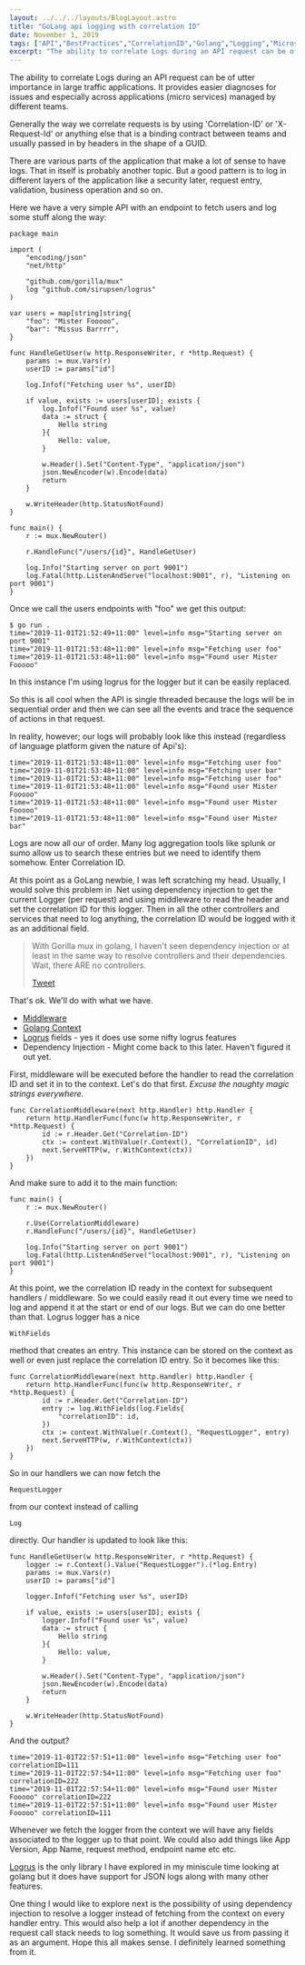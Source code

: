 ```yaml
---
layout: ../../../layouts/BlogLayout.astro
title: "GoLang api logging with correlation ID"
date: November 1, 2019
tags: ["API","BestPractices","CorrelationID","Golang","Logging","Microservicea","RequestID"]
excerpt: "The ability to correlate Logs during an API request can be of utter importance in large traffic applications. It provides easier diagnoses for issues and esp..."
---
```


The ability to correlate Logs during an API request can be of utter importance in large traffic applications. It provides easier diagnoses for issues and especially across applications (micro services) managed by different teams.

Generally the way we correlate requests is by using 'Correlation-ID' or 'X-Request-Id' or anything else that is a binding contract between teams and usually passed in by headers in the shape of a GUID.

There are various parts of the application that make a lot of sense to have logs. That in itself is probably another topic. But a good pattern is to log in different layers of the application like a security later, request entry, validation, business operation and so on.

Here we have a very simple API with an endpoint to fetch users and log some stuff along the way:

```
package main

import (
	"encoding/json"
	"net/http"

	"github.com/gorilla/mux"
	log "github.com/sirupsen/logrus"
)

var users = map[string]string{
	"foo": "Mister Fooooo",
	"bar": "Missus Barrrr",
}

func HandleGetUser(w http.ResponseWriter, r *http.Request) {
	params := mux.Vars(r)
	userID := params["id"]

	log.Infof("Fetching user %s", userID)

	if value, exists := users[userID]; exists {
		log.Infof("Found user %s", value)
		data := struct {
			Hello string
		}{
			Hello: value,
		}

		w.Header().Set("Content-Type", "application/json")
		json.NewEncoder(w).Encode(data)
		return
	}

	w.WriteHeader(http.StatusNotFound)
}

func main() {
	r := mux.NewRouter()

	r.HandleFunc("/users/{id}", HandleGetUser)

	log.Info("Starting server on port 9001")
	log.Fatal(http.ListenAndServe("localhost:9001", r), "Listening on port 9001")
}

```

Once we call the users endpoints with "foo" we get this output:

```
$ go run .
time="2019-11-01T21:52:49+11:00" level=info msg="Starting server on port 9001"
time="2019-11-01T21:53:48+11:00" level=info msg="Fetching user foo"
time="2019-11-01T21:53:48+11:00" level=info msg="Found user Mister Fooooo"
```

In this instance I'm using logrus for the logger but it can be easily replaced.

So this is all cool when the API is single threaded because the logs will be in sequential order and then we can see all the events and trace the sequence of actions in that request.

In reality, however; our logs will probably look like this instead (regardless of language platform given the nature of Api's):

```
time="2019-11-01T21:53:48+11:00" level=info msg="Fetching user foo"
time="2019-11-01T21:53:48+11:00" level=info msg="Fetching user bar"
time="2019-11-01T21:53:48+11:00" level=info msg="Fetching user foo"
time="2019-11-01T21:53:48+11:00" level=info msg="Found user Mister Fooooo"
time="2019-11-01T21:53:48+11:00" level=info msg="Found user Mister Fooooo"
time="2019-11-01T21:53:48+11:00" level=info msg="Found user Mister bar"
```

Logs are now all our of order. Many log aggregation tools like splunk or sumo allow us to search these entries but we need to identify them somehow. Enter Correlation ID.

At this point as a GoLang newbie, I was left scratching my head. Usually, I would solve this problem in .Net using dependency injection to get the current Logger (per request) and using middleware to read the header and set the correlation ID for this logger. Then in all the other controllers and services that need to log anything, the correlation ID would be logged with it as an additional field.

> With Gorilla mux in golang, I haven't seen dependency injection or at least in the same way to resolve controllers and their dependencies. Wait, there ARE no controllers.
> 
> [Tweet](http://twitter.com/share?&text=With%20Gorilla%20mux%20in%20golang%2C%20I%20haven't%20seen%20dependency%20injection%20or%20at%20least%20in%20the%20same%20way%20to%20resolve%20controllers%20and%20their%20dependencies.%20Wait%2C%20there%20ARE%20no%20controllers.%20&url=https://dejanvasic.wordpress.com/2019/11/01/golang-logging-with-correlation-id/)

That's ok. We'll do with what we have.

*   [Middleware](https://github.com/gorilla/mux#middleware)
*   [Golang Context](https://golang.org/pkg/context/)
*   [Logrus](https://github.com/sirupsen/logrus) fields - yes it does use some nifty logrus features
*   Dependency Injection - Might come back to this later. Haven't figured it out yet.

First, middleware will be executed before the handler to read the correlation ID and set it in to the context. Let's do that first. _Excuse the naughty magic strings everywhere._

```
func CorrelationMiddleware(next http.Handler) http.Handler {
	return http.HandlerFunc(func(w http.ResponseWriter, r *http.Request) {
		id := r.Header.Get("Correlation-ID")
		ctx := context.WithValue(r.Context(), "CorrelationID", id)
		next.ServeHTTP(w, r.WithContext(ctx))
	})
}
```

And make sure to add it to the main function:

```
func main() {
	r := mux.NewRouter()

	r.Use(CorrelationMiddleware)
	r.HandleFunc("/users/{id}", HandleGetUser)

	log.Info("Starting server on port 9001")
	log.Fatal(http.ListenAndServe("localhost:9001", r), "Listening on port 9001")
}

```

At this point, we the correlation ID ready in the context for subsequent handlers / middleware. So we could easily read it out every time we need to log and append it at the start or end of our logs. But we can do one better than that. Logrus logger has a nice 
```
WithFields
```
 method that creates an entry. This instance can be stored on the context as well or even just replace the correlation ID entry. So it becomes like this:

```
func CorrelationMiddleware(next http.Handler) http.Handler {
	return http.HandlerFunc(func(w http.ResponseWriter, r *http.Request) {
		id := r.Header.Get("Correlation-ID")
		entry := log.WithFields(log.Fields{
			"correlationID": id,
		})
		ctx := context.WithValue(r.Context(), "RequestLogger", entry)
		next.ServeHTTP(w, r.WithContext(ctx))
	})
}
```

So in our handlers we can now fetch the 
```
RequestLogger
```
 from our context instead of calling 
```
Log
```
 directly. Our handler is updated to look like this:

```
func HandleGetUser(w http.ResponseWriter, r *http.Request) {
	logger := r.Context().Value("RequestLogger").(*log.Entry)
	params := mux.Vars(r)
	userID := params["id"]

	logger.Infof("Fetching user %s", userID)

	if value, exists := users[userID]; exists {
		logger.Infof("Found user %s", value)
		data := struct {
			Hello string
		}{
			Hello: value,
		}

		w.Header().Set("Content-Type", "application/json")
		json.NewEncoder(w).Encode(data)
		return
	}

	w.WriteHeader(http.StatusNotFound)
}
```

And the output?

```
time="2019-11-01T22:57:51+11:00" level=info msg="Fetching user foo" correlationID=111
time="2019-11-01T22:57:54+11:00" level=info msg="Fetching user foo" correlationID=222
time="2019-11-01T22:57:54+11:00" level=info msg="Found user Mister Fooooo" correlationID=222
time="2019-11-01T22:57:51+11:00" level=info msg="Found user Mister Fooooo" correlationID=111
```

Whenever we fetch the logger from the context we will have any fields associated to the logger up to that point. We could also add things like App Version, App Name, request method, endpoint name etc etc.

[Logrus](https://github.com/sirupsen/logrus) is the only library I have explored in my miniscule time looking at golang but it does have support for JSON logs along with many other features.

One thing I would like to explore next is the possibility of using dependency injection to resolve a logger instead of fetching from the context on every handler entry. This would also help a lot if another dependency in the request call stack needs to log something. It would save us from passing it as an argument. Hope this all makes sense. I definitely learned something from it.